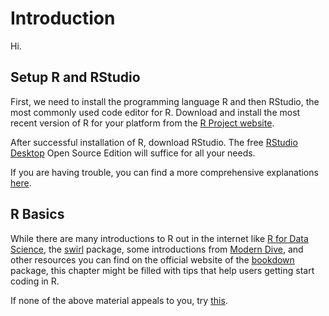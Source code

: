 # Introduction

Hi.



## Setup R and RStudio

First, we need to install the programming language R and then RStudio, the most commonly used code editor for R. Download and install the most recent version of R for your platform from the [R Project website](https://www.r-project.org/). 

After successful installation of R, download RStudio. The free [RStudio Desktop](https://www.rstudio.com/products/rstudio/) Open Source Edition will suffice for all your needs.

If you are having trouble, you can find a more comprehensive explanations [here](https://moderndive.netlify.app/1-getting-started.html).


## R Basics

While there are many introductions to R out in the internet like [R for Data Science](https://r4ds.had.co.nz/introduction.html), the [swirl](https://swirlstats.com/) package, some introductions from [Modern Dive](https://moderndive.netlify.app/index.html), and other resources you can find on the official website of the [bookdown](https://bookdown.org/) package, this chapter might be filled with tips that help users getting start coding in R.

If none of the above material appeals to you, try [this](https://letmegooglethat.com/?q=introduction+to+r).
